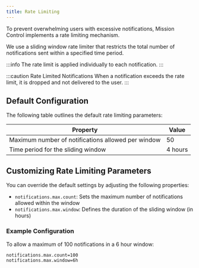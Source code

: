 ```yaml
---
title: Rate Limiting
---
```


To prevent overwhelming users with excessive notifications, Mission Control implements a rate limiting mechanism.

We use a sliding window rate limiter that restricts the total number of notifications sent within a specified time period.

:::info
The rate limit is applied individually to each notification.
:::

:::caution Rate Limited Notifications
When a notification exceeds the rate limit, it is dropped and not delivered to the user.
:::

## Default Configuration

The following table outlines the default rate limiting parameters:

| Property                         | Value    |
|----------------------------------|----------|
| Maximum number of notifications allowed per window  | 50       |
| Time period for the sliding window                  | 4 hours  | 

## Customizing Rate Limiting Parameters

You can override the default settings by adjusting the following properties:

- `notifications.max.count`: Sets the maximum number of notifications allowed within the window
- `notifications.max.window`: Defines the duration of the sliding window (in hours)

### Example Configuration

To allow a maximum of 100 notifications in a 6 hour window:

```
notifications.max.count=100
notifications.max.window=6h
```
